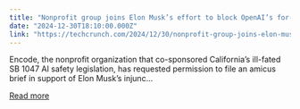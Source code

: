 ```yaml
---
title: "Nonprofit group joins Elon Musk’s effort to block OpenAI’s for-profit transition"
date: "2024-12-30T18:10:00.000Z"
link: "https://techcrunch.com/2024/12/30/nonprofit-group-joins-elon-musks-effort-to-block-openais-for-profit-transition/"
---
```


Encode, the nonprofit organization that co-sponsored California&#8217;s ill-fated SB 1047 AI safety legislation, has requested permission to file an amicus brief in support of Elon Musk&#8217;s injunc...

[Read more](https://techcrunch.com/2024/12/30/nonprofit-group-joins-elon-musks-effort-to-block-openais-for-profit-transition/)
